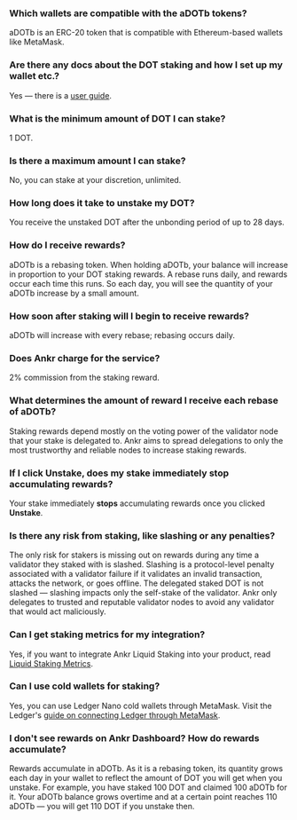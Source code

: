 ### Which wallets are compatible with the aDOTb tokens?

aDOTb is an ERC-20 token that is compatible with Ethereum-based wallets like MetaMask.

### Are there any docs about the DOT staking and how I set up my wallet etc.?

Yes — there is a [user guide](https://www.ankr.com/docs/liquid-staking/dot/stake/).

### What is the minimum amount of DOT I can stake?

1 DOT.

### Is there a maximum amount I can stake?

No, you can stake at your discretion, unlimited.

### How long does it take to unstake my DOT?

You receive the unstaked DOT after the unbonding period of up to 28 days.

### How do I receive rewards?

aDOTb is a rebasing token. When holding aDOTb, your balance will increase in proportion to your DOT staking rewards. A rebase runs daily, and rewards occur each time this runs. So each day, you will see the quantity of your aDOTb increase by a small amount.

### How soon after staking will I begin to receive rewards?

aDOTb will increase with every rebase; rebasing occurs daily.

### Does Ankr charge for the service?

2% commission from the staking reward.

### What determines the amount of reward I receive each rebase of aDOTb?

Staking rewards depend mostly on the voting power of the validator node that your stake is delegated to. Ankr aims to spread delegations to only the most trustworthy and reliable nodes to increase staking rewards.

### If I click Unstake, does my stake immediately stop accumulating rewards?

Your stake immediately **stops** accumulating rewards once you clicked **Unstake**.

### Is there any risk from staking, like slashing or any penalties?

The only risk for stakers is missing out on rewards during any time a validator they staked with is slashed. Slashing is a protocol-level penalty associated with a validator failure if it validates an invalid transaction, attacks the network, or goes offline. The delegated staked DOT is not slashed — slashing impacts only the self-stake of the validator. Ankr only delegates to trusted and reputable validator nodes to avoid any validator that would act maliciously.

### Can I get staking metrics for my integration?

Yes, if you want to integrate Ankr Liquid Staking into your product, read [Liquid Staking Metrics](https://www.ankr.com/docs/staking-for-developers/restful-api/staking-metrics/).

### Can I use cold wallets for staking?

Yes, you can use Ledger Nano cold wallets through MetaMask. Visit the Ledger's [guide on connecting Ledger through MetaMask](https://www.ledger.com/academy/security/the-safest-way-to-use-metamask).

### I don't see rewards on Ankr Dashboard? How do rewards accumulate?

Rewards accumulate in aDOTb. As it is a rebasing token, its quantity grows each day in your wallet to reflect the amount of DOT you will get when you unstake. For example, you have staked 100 DOT and claimed 100 aDOTb for it. Your aDOTb balance grows overtime and at a certain point reaches 110 aDOTb — you will get 110 DOT if you unstake then.
